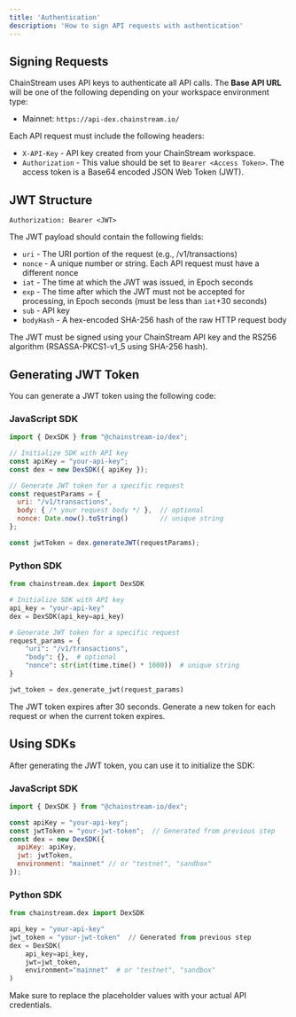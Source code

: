 ```yaml
---
title: 'Authentication'
description: 'How to sign API requests with authentication'
---
```


## Signing Requests

ChainStream uses API keys to authenticate all API calls. The **Base API URL** will be one of the following depending on your workspace environment type:

* Mainnet: `https://api-dex.chainstream.io/`

Each API request must include the following headers:

* `X-API-Key` - API key created from your ChainStream workspace.
* `Authorization` - This value should be set to `Bearer <Access Token>`. The access token is a Base64 encoded JSON Web Token (JWT).

## JWT Structure

`Authorization: Bearer <JWT>`

The JWT payload should contain the following fields:

* `uri` - The URI portion of the request (e.g., /v1/transactions)
* `nonce` - A unique number or string. Each API request must have a different nonce
* `iat` - The time at which the JWT was issued, in Epoch seconds
* `exp` - The time after which the JWT must not be accepted for processing, in Epoch seconds (must be less than `iat`+30 seconds)
* `sub` - API key
* `bodyHash` - A hex-encoded SHA-256 hash of the raw HTTP request body

The JWT must be signed using your ChainStream API key and the RS256 algorithm (RSASSA-PKCS1-v1_5 using SHA-256 hash).

## Generating JWT Token

You can generate a JWT token using the following code:

### JavaScript SDK

```javascript
import { DexSDK } from "@chainstream-io/dex";

// Initialize SDK with API key
const apiKey = "your-api-key";
const dex = new DexSDK({ apiKey });

// Generate JWT token for a specific request
const requestParams = {
  uri: "/v1/transactions",
  body: { /* your request body */ },  // optional
  nonce: Date.now().toString()        // unique string
};

const jwtToken = dex.generateJWT(requestParams);
```

### Python SDK

```python
from chainstream.dex import DexSDK

# Initialize SDK with API key
api_key = "your-api-key"
dex = DexSDK(api_key=api_key)

# Generate JWT token for a specific request
request_params = {
    "uri": "/v1/transactions",
    "body": {},  # optional
    "nonce": str(int(time.time() * 1000))  # unique string
}

jwt_token = dex.generate_jwt(request_params)
```

<Note>
The JWT token expires after 30 seconds. Generate a new token for each request or when the current token expires.
</Note>

## Using SDKs

After generating the JWT token, you can use it to initialize the SDK:

### JavaScript SDK

```javascript
import { DexSDK } from "@chainstream-io/dex";

const apiKey = "your-api-key";
const jwtToken = "your-jwt-token";  // Generated from previous step
const dex = new DexSDK({ 
  apiKey: apiKey,
  jwt: jwtToken,
  environment: "mainnet" // or "testnet", "sandbox"
});
```

### Python SDK

```python
from chainstream.dex import DexSDK

api_key = "your-api-key"
jwt_token = "your-jwt-token"  // Generated from previous step
dex = DexSDK(
    api_key=api_key,
    jwt=jwt_token,
    environment="mainnet"  # or "testnet", "sandbox"
)
```

<Note>
Make sure to replace the placeholder values with your actual API credentials.
</Note>
